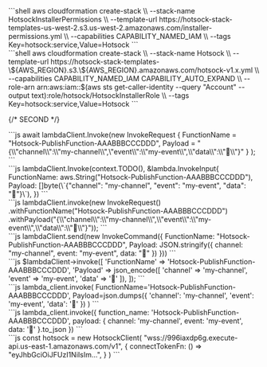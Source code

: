 <div className={`w-full  flex-col icem !max-w-full min-w-full ${props.tab === 0 ? "flex" : "hidden"}`}>
```shell
aws cloudformation create-stack \\
    --stack-name HotsockInstallerPermissions \\
    --template-url https://hotsock-stack-templates-us-west-2.s3.us-west-2.amazonaws.com/installer-permissions.yml \\
    --capabilities CAPABILITY_NAMED_IAM \\
    --tags Key=hotsock:service,Value=Hotsock
```
</div>

<div className={`w-full  flex-col icem !max-w-full min-w-full ${props.tab === 0 ? "flex" : "hidden"}`}>
```shell
aws cloudformation create-stack \\
  --stack-name Hotsock \\
  --template-url https://hotsock-stack-templates-\${AWS_REGION}.s3.\${AWS_REGION}.amazonaws.com/hotsock-v1.x.yml \\
  --capabilities CAPABILITY_NAMED_IAM CAPABILITY_AUTO_EXPAND \\
  --role-arn arn:aws:iam::$(aws sts get-caller-identity --query "Account" --output text):role/hotsock/HotsockInstallerRole \\
  --tags Key=hotsock:service,Value=Hotsock
```
</div>

{/* SECOND */}
<div className={`w-full  flex-col icem !max-w-full min-w-full ${props.tab === 1 ? "flex" : "hidden"}`}>
```js
await lambdaClient.Invoke(new InvokeRequest
  {
    FunctionName = "Hotsock-PublishFunction-AAABBBCCCDDD",
    Payload = "{\\"channel\\":\\"my-channel\\",\"event\\":\\"my-event\\",\\"data\\":\\"👋\\"}"
  }
  );
```
</div>

<div className={`w-full  flex-col icem !max-w-full min-w-full ${props.tab === 1 ? "flex" : "hidden"}`}>
```js
lambdaClient.Invoke(context.TODO(), &lambda.InvokeInput{
  FunctionName: aws.String("Hotsock-PublishFunction-AAABBBCCCDDD"),
  Payload:      []byte(\`{"channel": "my-channel", "event": "my-event", "data": "👋"}\`),
})
```
</div>

<div className={`w-full  flex-col icem !max-w-full min-w-full ${props.tab === 1 ? "flex" : "hidden"}`}>
```js
lambdaClient.invoke(new InvokeRequest()
  .withFunctionName("Hotsock-PublishFunction-AAABBBCCCDDD")
  .withPayload("{\\"channel\\":\\"my-channel\\",\\"event\\":\\"my-event\\",\\"data\\":\\"👋\\"}"));
```
</div>

<div className={`w-full  flex-col icem !max-w-full min-w-full ${props.tab === 1 ? "flex" : "hidden"}`}>
```js
lambdaClient.send(new InvokeCommand({
  FunctionName: "Hotsock-PublishFunction-AAABBBCCCDDD",
  Payload: JSON.stringify({
    channel: "my-channel",
    event: "my-event",
    data: "👋"
  })
}))
```
</div>

<div className={`w-full  flex-col icem !max-w-full min-w-full ${props.tab === 1 ? "flex" : "hidden"}`}>
```js
$lambdaClient->invoke([
  'FunctionName' => 'Hotsock-PublishFunction-AAABBBCCCDDD',
  'Payload' => json_encode([
    'channel' => 'my-channel',
    'event' => 'my-event',
    'data' => '👋'
  ]),
]);
```
</div>

<div className={`w-full  flex-col icem !max-w-full min-w-full ${props.tab === 1 ? "flex" : "hidden"}`}>
```js
lambda_client.invoke(
  FunctionName='Hotsock-PublishFunction-AAABBBCCCDDD',
  Payload=json.dumps({
    'channel': 'my-channel',
    'event': 'my-event',
    'data': '👋'
  })
)
```
</div>

<div className={`w-full  flex-col icem !max-w-full min-w-full ${props.tab === 1 ? "flex" : "hidden"}`}>
```js
lambda_client.invoke({
  function_name: 'Hotsock-PublishFunction-AAABBBCCCDDD',
  payload: {
    channel: 'my-channel',
    event: 'my-event',
    data: '👋'
  }.to_json
})
```
</div>

<div className={`w-full  flex-col icem !max-w-full min-w-full ${props.tab === 2 ? "flex" : "hidden"}`}>
```js
const hotsock = new HotsockClient(
  "wss://996iaxdp6g.execute-api.us-east-1.amazonaws.com/v1",
  {
    connectTokenFn: () =>
      "eyJhbGciOiJFUzI1NiIsIm...",
  }
)
```
</div>